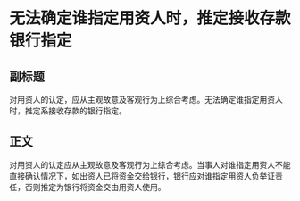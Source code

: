 # 无法确定谁指定用资人时，推定接收存款银行指定
## 副标题
对用资人的认定，应从主观故意及客观行为上综合考虑。无法确定谁指定用资人时，推定系接收存款的银行指定。
## 正文
对用资人的认定应从主观故意及客观行为上综合考虑。当事人对谁指定用资人不能直接确认情况下，如出资人已将资金交给银行，银行应对谁指定用资人负举证责任，否则推定为银行将资金交由用资人使用。